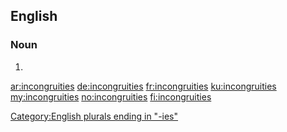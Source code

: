 ==English==

===Noun===
{{head|en|noun plural form}}

# {{plural of|incongruity|lang=en}}

[[Category:English plurals ending in "-ies"]]

[[ar:incongruities]]
[[de:incongruities]]
[[fr:incongruities]]
[[ku:incongruities]]
[[my:incongruities]]
[[no:incongruities]]
[[fi:incongruities]]